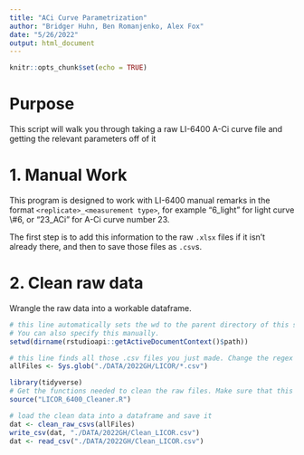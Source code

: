 ```yaml
---
title: "ACi Curve Parametrization"
author: "Bridger Huhn, Ben Romanjenko, Alex Fox"
date: "5/26/2022"
output: html_document
---
```


```r
knitr::opts_chunk$set(echo = TRUE)
```

# Purpose

This script will walk you through taking a raw LI-6400 A-Ci curve file and getting the relevant parameters off of it

# 1. Manual Work

This program is designed to work with LI-6400 manual remarks in the format `<replicate>_<measurement type>`, for example "6_light" for light curve \\#6, or "23_ACi" for A-Ci curve number 23.

The first step is to add this information to the raw `.xlsx` files if it isn't already there, and then to save those files as `.csv`s.

# 2. Clean raw data

Wrangle the raw data into a workable dataframe.

```r
# this line automatically sets the wd to the parent directory of this script.
# You can also specify this manually.
setwd(dirname(rstudioapi::getActiveDocumentContext()$path))

# this line finds all those .csv files you just made. Change the regex search string to fit your data storage structure
allFiles <- Sys.glob("./DATA/2022GH/LICOR/*.csv")
```

```r
library(tidyverse)
# Get the functions needed to clean the raw files. Make sure that this points towards the correct source file. If you cloned this from the github, there should be no problems
source("LICOR_6400_Cleaner.R")
```

```r
# load the clean data into a dataframe and save it
dat <- clean_raw_csvs(allFiles)
write_csv(dat, "./DATA/2022GH/Clean_LICOR.csv")
dat <- read_csv("./DATA/2022GH/Clean_LICOR.csv")
```
